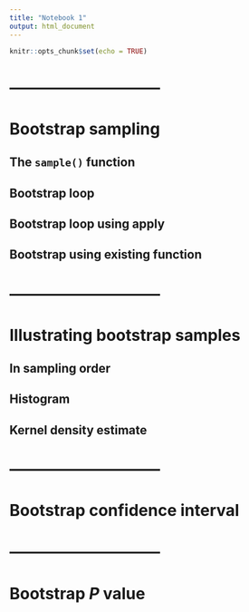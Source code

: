 ```yaml
---
title: "Notebook 1"
output: html_document
---
```


```r
knitr::opts_chunk$set(echo = TRUE)
```

# -----------------------------
# Bootstrap sampling

## The `sample()` function

## Bootstrap loop

## Bootstrap loop using apply

## Bootstrap using existing function

# -----------------------------
# Illustrating bootstrap samples

## In sampling order

## Histogram

## Kernel density estimate

# -----------------------------
# Bootstrap confidence interval

# -----------------------------
# Bootstrap *P* value


